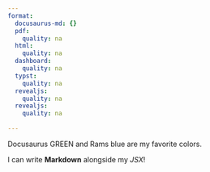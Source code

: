 ```yaml
---
format: 
  docusaurus-md: {}
  pdf:
    quality: na
  html:
    quality: na
  dashboard:
    quality: na
  typst:
    quality: na
  revealjs:
    quality: na
  revealjs:
    quality: na
  
---
```


```{=mdx}
export const Highlight = ({children, color}) => (
  <span
    style={{
      backgroundColor: color,
      borderRadius: '2px',
      color: '#fff',
      padding: '0.2rem',
    }}>
    {children}
  </span>
);
```

<Highlight color="#25c2a0">Docusaurus GREEN</Highlight> and <Highlight color="#1877F2">Rams blue</Highlight> are my favorite colors.

I can write **Markdown** alongside my _JSX_!
